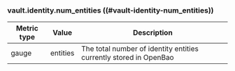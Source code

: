 ### vault.identity.num_entities ((#vault-identity-num_entities))

Metric type | Value    | Description
----------- | -------- | -----------
gauge       | entities | The total number of identity entities currently stored in OpenBao
